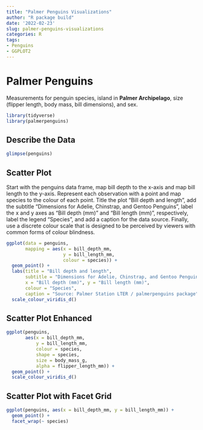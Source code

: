 ```yaml
---
title: "Palmer Penguins Visualizations"
author: "R package build"
date: '2022-02-23'
slug: palmer-penguins-visualizations
categories: R
tags:
- Penguins
- GGPLOT2
---
```

# Palmer Penguins
Measurements for penguin species, island in **Palmer Archipelago**, size (flipper length, body mass, bill dimensions), and sex.

```r
library(tidyverse)
library(palmerpenguins)
```

## Describe the Data

```r
glimpse(penguins)
```

## Scatter Plot

Start with the penguins data frame, map bill depth to the x-axis and map bill length to the y-axis. Represent each observation with a point and map species to the colour of each point. Title the plot "Bill depth and length", add the subtitle "Dimensions for Adelie, Chinstrap, and Gentoo Penguins", label the x and y axes as "Bill depth (mm)" and "Bill length (mm)", respectively, label the legend "Species", and add a caption for the data source. Finally, use a discrete colour scale that is designed to be perceived by viewers with common forms of colour blindness.

```r
ggplot(data = penguins,
       mapping = aes(x = bill_depth_mm,
                     y = bill_length_mm,
                     colour = species)) +
  geom_point() +
  labs(title = "Bill depth and length",
       subtitle = "Dimensions for Adelie, Chinstrap, and Gentoo Penguins",
       x = "Bill depth (mm)", y = "Bill length (mm)",
       colour = "Species",
       caption = "Source: Palmer Station LTER / palmerpenguins package") +
  scale_colour_viridis_d()
```

## Scatter Plot Enhanced

```r
ggplot(penguins,
       aes(x = bill_depth_mm, 
           y = bill_length_mm,
           colour = species,
           shape = species,
           size = body_mass_g,
           alpha = flipper_length_mm)) +
  geom_point() +
  scale_colour_viridis_d()
```

## Scatter Plot with Facet Grid

```r
ggplot(penguins, aes(x = bill_depth_mm, y = bill_length_mm)) + 
  geom_point() +
  facet_wrap(~ species)
```

